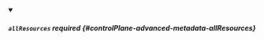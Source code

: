 


<details className="config-field" data-expandable="true" open>
<summary>

##### `allResources` <span className="config-field-required" data-required="false">required</span> <span className="config-field-type"></span> <span className="config-field-default"></span> <span className="config-field-enum"></span> {#controlPlane-advanced-metadata-allResources}



</summary>

<PartialAllresourcesreference />


</details>
